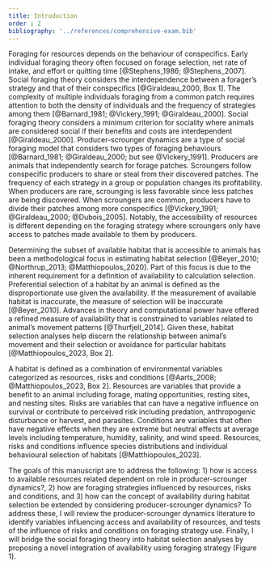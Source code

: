 ```yaml
---
title: Introduction
order : 2
bibliography: '../references/comprehensive-exam.bib'
---
```

 

Foraging for resources depends on the behaviour of conspecifics. Early individual foraging theory often focused on forage selection, net rate of intake, and effort or quitting time [@Stephens_1986; @Stephens_2007]. Social foraging theory considers the interdependence between a forager's strategy and that of their conspecifics [@Giraldeau_2000, Box 1]. The complexity of multiple individuals foraging from a common patch requires attention to both the density of individuals and the frequency of strategies among them [@Barnard_1981; @Vickery_1991; @Giraldeau_2000]. Social foraging theory considers a minimum criterion for sociality where animals are considered social if their benefits and costs are interdependent [@Giraldeau_2000]. Producer-scrounger dynamics are a type of social foraging model that considers two types of foraging behaviours [@Barnard_1981; @Giraldeau_2000; but see @Vickery_1991]. Producers are animals that independently search for forage patches. Scroungers follow conspecific producers to share or steal from their discovered patches. The frequency of each strategy in a group or population changes its profitability. When producers are rare, scrounging is less favorable since less patches are being discovered. When scroungers are common, producers have to divide their patches among more conspecifics [@Vickery_1991; @Giraldeau_2000; @Dubois_2005]. Notably, the accessibility of resources is different depending on the foraging strategy where scroungers only have access to patches made available to them by producers. 

Determining the subset of available habitat that is accessible to animals has been a methodological focus in estimating habitat selection [@Beyer_2010; @Northrup_2013; @Matthiopoulos_2020]. Part of this focus is due to the inherent requirement for a definition of availability to calculation selection. Preferential selection of a habitat by an animal is defined as the disproportionate use given the availability. If the measurement of available habitat is inaccurate, the measure of selection will be inaccurate [@Beyer_2010]. Advances in theory and computational power have offered a refined measure of availability that is constrained to variables related to animal's movement patterns [@Thurfjell_2014]. Given these, habitat selection analyses help discern the relationship between animal's movement and their selection or avoidance for particular habitats [@Matthiopoulos_2023, Box 2]. 

A habitat is defined as a combination of environmental variables categorized as resources, risks and conditions [@Aarts_2008; @Matthiopoulos_2023, Box 2]. Resources are variables that provide a benefit to an animal including forage, mating opportunities, resting sites, and nesting sites. Risks are variables that can have a negative influence on survival or contribute to perceived risk including predation, anthropogenic disturbance or harvest, and parasites. Conditions are variables that often have negative effects when they are extreme but neutral effects at average levels including temperature, humidity, salinity, and wind speed. Resources, risks and conditions influence species distributions and individual behavioural selection of habitats [@Matthiopoulos_2023]. <!-- tie into behaviour influence -->

The goals of this manuscript are to address the following: 1) how is access to available resources related dependent on role in producer-scrounger dynamics?, 2) how are foraging strategies influenced by resources, risks and conditions, and 3) how can the concept of availability during habitat selection be extended by considering producer-scrounger dynamics? To address these, I will review the producer-scrounger dynamics literature to identify variables influencing access and availability of resources, and tests of the influence of risks and conditions on foraging strategy use. Finally, I will bridge the social foraging theory into habitat selection analyses by proposing a novel integration of availability using foraging strategy (Figure 1).  


<!-- 

- Habitats are defined as a collection of environmental variables categorized as resources, risks and conditions. 
- Accessibility and availability are impossible to calculate is alternatively defined in habitat selection

---

- Habitat selection offers species distributions, model inference or predictions about habitat selection
    - Behavioural selection for habitat is based in the decision when to leave a patch and where to go next @Matthiopoulos_2023
    - Animal sociality is often described as a balance between advantages and disadvantages. Social foraging theory is not centred on competing causes of sociality. Rather the payoffs and penalties are directly integrated as currencies of fitness. 
- 1. How is access to available resources determined by role?
- Conspecifics influence but so does habitat
    - Habitat = resources, risks, conditions
        - habitats under this definition allow for multiple scales of selection
    - Species-habitat associations are used to understand the relationship between
species distribution and habitats (three general goals: estimation, inference, 
and prediction)
2. How are foraging strategies influenced by habitat?
    - resources
    - risks
    - conditions
- Approach of habitat selection analyses
3. How is availability informed by behaviour, specifically p-s dynamics?
- Methods
    - Review  literature
        - Search
        - Game theory models, empirical, other
        - Resources, risks, conditions
        - Individual constraints
        - Related variables

Include figure 1 or point to discussion


Statement of position/angle

- treating producer scrounger dynamics as occurring within habitat selection, where scrounging individuals use conspecifics to identify forage habitat
- conspecifics explicitly incorporated
- whereas habitat selection is concerned about used/available by environmental variables
- focus is on how individual behaviours and conspecifics (frequency dependence) influence availability of habitat

-->


